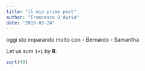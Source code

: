 ```yaml
---
title: "il mio primo post"
author: "Francesco D'Auria"
date: "2019-03-24"
---
```

oggi sto imparando molto con
- Bernardo
- Samantha

Let us sum `1+1` by **R**.

```r
sqrt(49)
```
